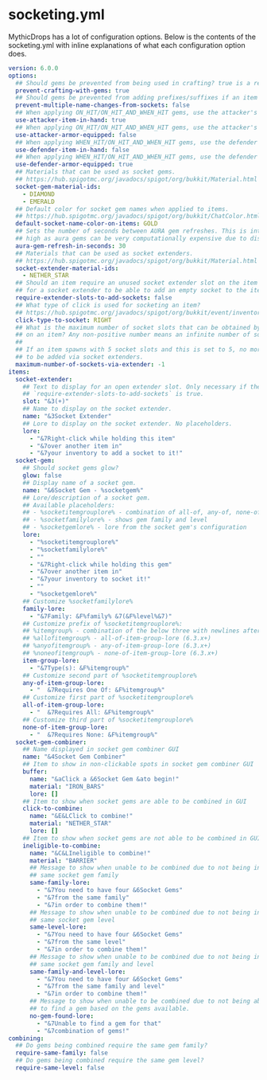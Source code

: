 # socketing.yml

MythicDrops has a lot of configuration options. Below is the contents of the socketing.yml with inline explanations of
what each configuration option does.

```yaml
version: 6.0.0
options:
  ## Should gems be prevented from being used in crafting? true is a recommended default.
  prevent-crafting-with-gems: true
  ## Should gems be prevented from adding prefixes/suffixes if an item already has one?
  prevent-multiple-name-changes-from-sockets: false
  ## When applying ON_HIT/ON_HIT_AND_WHEN_HIT gems, use the attacker's items in their hands?
  use-attacker-item-in-hand: true
  ## When applying ON_HIT/ON_HIT_AND_WHEN_HIT gems, use the attacker's equipped armor?
  use-attacker-armor-equipped: false
  ## When applying WHEN_HIT/ON_HIT_AND_WHEN_HIT gems, use the defender's items in their hands?
  use-defender-item-in-hand: false
  ## When applying WHEN_HIT/ON_HIT_AND_WHEN_HIT gems, use the defender's equipped armor?
  use-defender-armor-equipped: true
  ## Materials that can be used as socket gems.
  ## https://hub.spigotmc.org/javadocs/spigot/org/bukkit/Material.html
  socket-gem-material-ids:
    - DIAMOND
    - EMERALD
  ## Default color for socket gem names when applied to items.
  ## https://hub.spigotmc.org/javadocs/spigot/org/bukkit/ChatColor.html
  default-socket-name-color-on-items: GOLD
  ## Sets the number of seconds between AURA gem refreshes. This is intentionally set
  ## high as aura gems can be very computationally expensive due to distance checking.
  aura-gem-refresh-in-seconds: 30
  ## Materials that can be used as socket extenders.
  ## https://hub.spigotmc.org/javadocs/spigot/org/bukkit/Material.html
  socket-extender-material-ids:
    - NETHER_STAR
  ## Should an item require an unused socket extender slot on the item in order
  ## for a socket extender to be able to add an empty socket to the item?
  require-extender-slots-to-add-sockets: false
  ## What type of click is used for socketing an item?
  ## https://hub.spigotmc.org/javadocs/spigot/org/bukkit/event/inventory/ClickType.html
  click-type-to-socket: RIGHT
  ## What is the maximum number of socket slots that can be obtained by using socket extenders
  ## on an item? Any non-positive number means an infinite number of sockets.
  ##
  ## If an item spawns with 5 socket slots and this is set to 5, no more socket slots will be able
  ## to be added via socket extenders.
  maximum-number-of-sockets-via-extender: -1
items:
  socket-extender:
    ## Text to display for an open extender slot. Only necessary if the above
    ## `require-extender-slots-to-add-sockets` is true.
    slot: "&3(+)"
    ## Name to display on the socket extender.
    name: "&3Socket Extender"
    ## Lore to display on the socket extender. No placeholders.
    lore:
      - "&7Right-click while holding this item"
      - "&7over another item in"
      - "&7your inventory to add a socket to it!"
  socket-gem:
    ## Should socket gems glow?
    glow: false
    ## Display name of a socket gem.
    name: "&6Socket Gem - %socketgem%"
    ## Lore/description of a socket gem.
    ## Available placeholders:
    ## - %socketitemgrouplore% - combination of all-of, any-of, none-of item group lore
    ## - %socketfamilylore% - shows gem family and level
    ## - %socketgemlore% - lore from the socket gem's configuration
    lore:
      - "%socketitemgrouplore%"
      - "%socketfamilylore%"
      - ""
      - "&7Right-click while holding this gem"
      - "&7over another item in"
      - "&7your inventory to socket it!"
      - ""
      - "%socketgemlore%"
    ## Customize %socketfamilylore%
    family-lore:
      - "&7Family: &F%family% &7(&F%level%&7)"
    ## Customize prefix of %socketitemgrouplore%:
    ## %itemgroup% - combination of the below three with newlines after each
    ## %allofitemgroup% - all-of-item-group-lore (6.3.x+)
    ## %anyofitemgroup% - any-of-item-group-lore (6.3.x+)
    ## %noneofitemgroup% - none-of-item-group-lore (6.3.x+)
    item-group-lore:
      - "&7Type(s): &F%itemgroup%"
    ## Customize second part of %socketitemgrouplore%
    any-of-item-group-lore:
      - "  &7Requires One Of: &F%itemgroup%"
    ## Customize first part of %socketitemgrouplore%
    all-of-item-group-lore:
      - "  &7Requires All: &F%itemgroup%"
    ## Customize third part of %socketitemgrouplore%
    none-of-item-group-lore:
      - "  &7Requires None: &F%itemgroup%"
  socket-gem-combiner:
    ## Name displayed in socket gem combiner GUI
    name: "&4Socket Gem Combiner"
    ## Item to show in non-clickable spots in socket gem combiner GUI
    buffer:
      name: "&aClick a &6Socket Gem &ato begin!"
      material: "IRON_BARS"
      lore: []
    ## Item to show when socket gems are able to be combined in GUI
    click-to-combine:
      name: "&E&LClick to combine!"
      material: "NETHER_STAR"
      lore: []
    ## Item to show when socket gems are not able to be combined in GUI
    ineligible-to-combine:
      name: "&C&LIneligible to combine!"
      material: "BARRIER"
      ## Message to show when unable to be combined due to not being in
      ## same socket gem family
      same-family-lore:
        - "&7You need to have four &6Socket Gems"
        - "&7from the same family"
        - "&7in order to combine them!"
      ## Message to show when unable to be combined due to not being in
      ## same socket gem level
      same-level-lore:
        - "&7You need to have four &6Socket Gems"
        - "&7from the same level"
        - "&7in order to combine them!"
      ## Message to show when unable to be combined due to not being in
      ## same socket gem family and level
      same-family-and-level-lore:
        - "&7You need to have four &6Socket Gems"
        - "&7from the same family and level"
        - "&7in order to combine them!"
      ## Message to show when unable to be combined due to not being able
      ## to find a gem based on the gems available.
      no-gem-found-lore:
        - "&7Unable to find a gem for that"
        - "&7combination of gems!"
combining:
  ## Do gems being combined require the same gem family?
  require-same-family: false
  ## Do gems being combined require the same gem level?
  require-same-level: false
```
